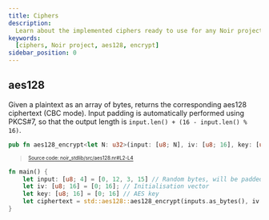 ```yaml
---
title: Ciphers
description:
  Learn about the implemented ciphers ready to use for any Noir project
keywords:
  [ciphers, Noir project, aes128, encrypt]
sidebar_position: 0
---
```



## aes128

Given a plaintext as an array of bytes, returns the corresponding aes128 ciphertext (CBC mode). Input padding is automatically performed using PKCS#7, so that the output length is `input.len() + (16 - input.len() % 16)`.

```rust title="aes128" showLineNumbers 
pub fn aes128_encrypt<let N: u32>(input: [u8; N], iv: [u8; 16], key: [u8; 16]) -> [u8] {}
```
> <sup><sub><a href="https://github.com/noir-lang/noir/blob/master/noir_stdlib/src/aes128.nr#L2-L4" target="_blank" rel="noopener noreferrer">Source code: noir_stdlib/src/aes128.nr#L2-L4</a></sub></sup>


```rust
fn main() {
    let input: [u8; 4] = [0, 12, 3, 15] // Random bytes, will be padded to 16 bytes.
    let iv: [u8; 16] = [0; 16]; // Initialisation vector
    let key: [u8; 16] = [0; 16] // AES key
    let ciphertext = std::aes128::aes128_encrypt(inputs.as_bytes(), iv.as_bytes(), key.as_bytes()); // In this case, the output length will be 16 bytes.
}
```


<BlackBoxInfo to="../black_box_fns"/>
